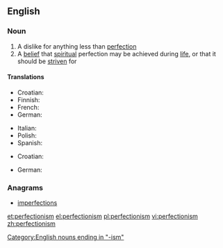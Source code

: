 ==English==
{{wikipedia}}

===Noun===
{{en-noun|-}}

# A dislike for anything less than [[perfection]]
# A [[belief]] that [[spiritual]] perfection may be achieved during [[life]], or that it should be [[strive]]n for

====Translations====
{{trans-top|a dislike for anything less than perfection}}
* Croatian: {{t-|hr|perfekcionizam|m}}
* Finnish: {{t-|fi|perfektionismi}}
* French: {{t+|fr|perfectionnisme|m}}
* German: {{t-|de|Perfektionismus|m}}
{{trans-mid}}
* Italian: {{t|it|perfezionismo|m}}
* Polish: {{t+|pl|perfekcjonizm|m}}
* Spanish: {{t-|es|perfeccionismo|m}}
{{trans-bottom}}

{{trans-top|a belief that spiritual perfection may be achieved during life}}
* Croatian: {{t-|hr|perfekcionizam|m}}
{{trans-mid}}
* German: {{t-|de|Perfektionismus|m}}
{{trans-bottom}}

===Anagrams===
* [[imperfections#English|imperfections]]

[[Category:English nouns ending in "-ism"]]

[[et:perfectionism]]
[[el:perfectionism]]
[[pl:perfectionism]]
[[vi:perfectionism]]
[[zh:perfectionism]]